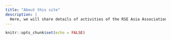 ---
title: "About this site"
description: |
  Here, we will share details of activities of the RSE Asia Association.
---

```{r setup, include=FALSE}
knitr::opts_chunk$set(echo = FALSE)
```

